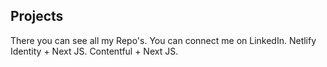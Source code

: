 ## Projects

<ProjectCard title="Github" link="https://github.com/pavlin-js" bg="linear-gradient(to right, #D4145A 0%, #FBB03B 100%)">
There you can see all my Repo's.
</ProjectCard>

<ProjectCard title="LinkedIn" link="https://www.linkedin.com/in/pavlin-ivanov-2670561b5/" bg="linear-gradient(to right, #98880d 0%, #1b980d 100%)">
You can connect me on LinkedIn.
</ProjectCard>

<ProjectCard title="LinkedIn" link="https://nextjs-netlify-my-second-project.netlify.app/" bg="linear-gradient(to right, #98880d 0%, #1b980d 100%)">
Netlify  Identity + Next JS.
</ProjectCard>

<ProjectCard title="LinkedIn" link="https://next-js-contentful-3tn5u28wc-pavlin-js.vercel.app/" bg="linear-gradient(to right, #98880d 0%, #1b980d 100%)">
Contentful + Next JS.
</ProjectCard>